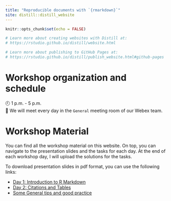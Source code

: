 ```yaml
---
title: "Reproducible documents with `{rmarkdown}`"
site: distill::distill_website
---
```


```r
knitr::opts_chunk$set(echo = FALSE)

# Learn more about creating websites with Distill at:
# https://rstudio.github.io/distill/website.html

# Learn more about publishing to GitHub Pages at:
# https://rstudio.github.io/distill/publish_website.html#github-pages

```

# Workshop organization and schedule

🕘 1 p.m. - 5 p.m. <br>
📍 We will meet every day in the `General` meeting room of our Webex team.


# Workshop Material

You can find all the workshop material on this website.
On top, you can navigate to the presentation slides and the tasks for each day.
At the end of each workshop day, I will upload the solutions for the tasks.

To download presentation slides in pdf format, you can use the following links:

- <a href="./slides/3_Day1.pdf" download> Day 1: Introduction to R Markdown </a>
- <a href="./slides/4_Day2.pdf" download> Day 2: Citations and  Tables</a>
- <a href="./slides/5_General_tips.pdf" download> Some General tips and good practice </a>
